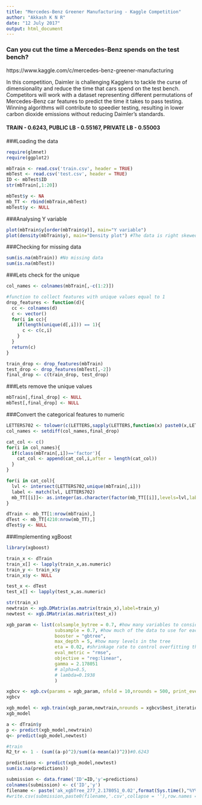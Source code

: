 ---
title: "Mercedes-Benz Greener Manufacturing - Kaggle Competition"
author: "Akkash K N R"
date: "12 July 2017"
output: html_document
---

### Can you cut the time a Mercedes-Benz spends on the test bench?

https://www.kaggle.com/c/mercedes-benz-greener-manufacturing

In this competition, Daimler is challenging Kagglers to tackle the curse of dimensionality and reduce the time that cars spend on the test bench. Competitors will work with a dataset representing different permutations of Mercedes-Benz car features to predict the time it takes to pass testing. Winning algorithms will contribute to speedier testing, resulting in lower carbon dioxide emissions without reducing Daimler's standards.

#### TRAIN - 0.6243, PUBLIC LB - 0.55167, PRIVATE LB - 0.55003


###Loading the data
```{r}
require(glmnet)
require(ggplot2)

mbTrain <- read.csv('train.csv', header = TRUE)
mbTest <- read.csv('test.csv', header = TRUE)
ID <- mbTest$ID
str(mbTrain[,1:20])

mbTest$y <- NA
mb_TT <- rbind(mbTrain,mbTest)
mbTest$y <- NULL

```

###Analysing Y variable

```{r}
plot(mbTrain$y[order(mbTrain$y)], main="Y variable")
plot(density(mbTrain$y), main="Density plot") #The data is right skewed
```

###Checking for missing data
```{r}
sum(is.na(mbTrain)) #No missing data
sum(is.na(mbTest))
```


###Lets check for the unique
```{r}
col_names <- colnames(mbTrain[,-c(1:2)])

#function to collect features with unique values equal to 1
drop_features <- function(d){
  cc <- colnames(d)
  c <- vector()
  for(i in cc){
    if(length(unique(d[,i])) == 1){
      c <- c(c,i)
    }    
  }
  return(c)
}

train_drop <- drop_features(mbTrain)
test_drop <- drop_features(mbTest[,-2])
final_drop <- c(train_drop, test_drop)
```

###Lets remove the unique values
```{r}
mbTrain[,final_drop] <- NULL
mbTest[,final_drop] <- NULL
```

###Convert the categorical features to numeric
```{r}

LETTERS702 <- tolower(c(LETTERS,sapply(LETTERS,function(x) paste0(x,LETTERS))))
col_names <- setdiff(col_names,final_drop)

cat_col <- c()
for(i in col_names){
  if(class(mbTrain[,i])=='factor'){
    cat_col <- append(cat_col,i,after = length(cat_col))
  }  
}
```


```{r}
for(i in cat_col){
  lvl <- intersect(LETTERS702,unique(mbTrain[,i]))
  label <- match(lvl, LETTERS702)
  mb_TT[[i]]<- as.integer(as.character(factor(mb_TT[[i]],levels=lvl,labels = label)))
}

dTrain <- mb_TT[1:nrow(mbTrain),]
dTest <- mb_TT[4210:nrow(mb_TT),]
dTest$y <- NULL
```

###Implementing xgBoost
```{r}
library(xgboost)

train_x <- dTrain
train_x[] <- lapply(train_x,as.numeric)
train_y <- train_x$y
train_x$y <- NULL

test_x <- dTest
test_x[] <- lapply(test_x,as.numeric)

str(train_x)
newtrain <- xgb.DMatrix(as.matrix(train_x),label=train_y)
newtest <- xgb.DMatrix(as.matrix(test_x))
```

```{r}
xgb_param <- list(colsample_bytree = 0.7, #how many variables to consider for each tree
                  subsample = 0.7, #how much of the data to use for each tree
                  booster = "gbtree",
                  max_depth = 5, #how many levels in the tree
                  eta = 0.02, #shrinkage rate to control overfitting through conservative approach
                  eval_metric = "rmse",
                  objective = "reg:linear",
                  gamma = 2.178051
                  # alpha=0.5,
                  # lambda=0.1938
                  )

xgbcv <- xgb.cv(params = xgb_param, nfold = 10,nrounds = 500, print_every_n = 10,early_stopping_rounds = 20,data = newtrain)
xgbcv

xgb_model <- xgb.train(xgb_param,newtrain,nrounds = xgbcv$best_iteration,print_every_n = 1)
xgb_model

a <- dTrain$y
p <- predict(xgb_model,newtrain)
q<- predict(xgb_model,newtest)
```

```{r}
#train
R2_tr <- 1 - (sum((a-p)^2)/sum((a-mean(a))^2))#0.6243

predictions <- predict(xgb_model,newtest)
sum(is.na(predictions))
```



```{r}
submission <- data.frame('ID'=ID,'y'=predictions)
colnames(submission) <- c('ID','y')
filename <- paste('ak_xgbTree_277_2.178051_0.02',format(Sys.time(),"%Y%m%d%H%M%s"),sep = '_')
#write.csv(submission,paste0(filename,'.csv',collapse = ''),row.names = FALSE)
```




